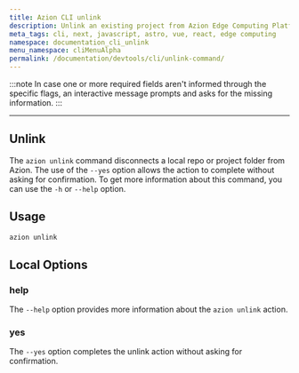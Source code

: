```yaml
---
title: Azion CLI unlink
description: Unlink an existing project from Azion Edge Computing Platform.
meta_tags: cli, next, javascript, astro, vue, react, edge computing
namespace: documentation_cli_unlink
menu_namespace: cliMenuAlpha
permalink: /documentation/devtools/cli/unlink-command/
---
```


:::note 
In case one or more required fields aren't informed through the specific flags, an interactive message prompts and asks for the missing information.
:::

---

## Unlink

The `azion unlink` command disconnects a local repo or project folder from Azion. The use of the `--yes` option allows the action to complete without asking for confirmation. To get more information about this command, you can use the `-h` or `--help` option.

## Usage

```bash
azion unlink
```

## Local Options

### help

The `--help` option provides more information about the `azion unlink` action.

### yes

The `--yes` option completes the unlink action without asking for confirmation.

